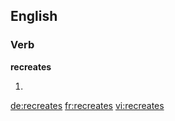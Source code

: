 ==English==

===Verb===
'''recreates'''

# {{third-person singular of|recreate}}

[[de:recreates]]
[[fr:recreates]]
[[vi:recreates]]